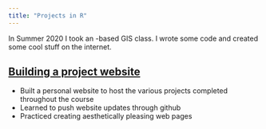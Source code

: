 ```yaml
---
title: "Projects in R"
---
```


In <i class="far fa-sun" style="color:yellow;"></i>Summer 2020<i class="far fa-sun" style="color:yellow;"></i> I took an <i class="fab fa-r-project" style="color:blue;"></i>-based GIS class. I wrote some code and created some cool stuff on the internet.

## [Building a project website](index.html)

- Built a personal website to host the various projects completed throughout the course
- Learned to push website updates through github
- Practiced creating aesthetically pleasing web pages
